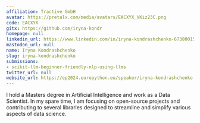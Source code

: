 ```yaml
---
affiliation: Tractive GmbH
avatar: https://pretalx.com/media/avatars/EACXYX_VKiz23C.png
code: EACXYX
gitx: https://github.com/iryna-kondr
homepage: null
linkedin_url: https://www.linkedin.com/in/iryna-kondrashchenko-673800155/
mastodon_url: null
name: Iryna Kondrashchenko
slug: iryna-kondrashchenko
submissions:
- scikit-llm-beginner-friendly-nlp-using-llms
twitter_url: null
website_url: https://ep2024.europython.eu/speaker/iryna-kondrashchenko
---
```


I hold a Masters degree in Artificial Intelligence and work as a Data Scientist. In my spare time, I am focusing on open-source projects and contributing to several libraries designed to streamline and simplify various aspects of data science.

